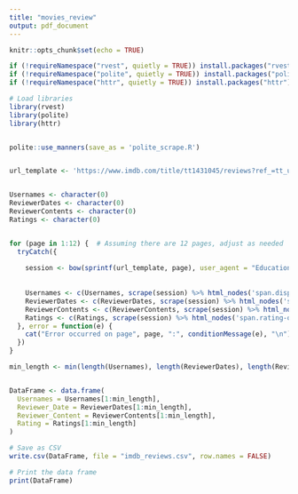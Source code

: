 ```yaml
---
title: "movies_review"
output: pdf_document
---
```


```r
knitr::opts_chunk$set(echo = TRUE)
```

```r

if (!requireNamespace("rvest", quietly = TRUE)) install.packages("rvest")
if (!requireNamespace("polite", quietly = TRUE)) install.packages("polite")
if (!requireNamespace("httr", quietly = TRUE)) install.packages("httr")

# Load libraries
library(rvest)
library(polite)
library(httr)


polite::use_manners(save_as = 'polite_scrape.R')


url_template <- 'https://www.imdb.com/title/tt1431045/reviews?ref_=tt_urv'


Usernames <- character(0)
ReviewerDates <- character(0)
ReviewerContents <- character(0)
Ratings <- character(0)


for (page in 1:12) {  # Assuming there are 12 pages, adjust as needed
  tryCatch({
  
    session <- bow(sprintf(url_template, page), user_agent = "Educational")
   
    
    Usernames <- c(Usernames, scrape(session) %>% html_nodes('span.display-name-link') %>% html_text())
    ReviewerDates <- c(ReviewerDates, scrape(session) %>% html_nodes('span.review-date') %>% html_text())
    ReviewerContents <- c(ReviewerContents, scrape(session) %>% html_nodes('div.text.show-more__control') %>% html_text())
    Ratings <- c(Ratings, scrape(session) %>% html_nodes('span.rating-other-user-rating') %>% html_text())
  }, error = function(e) {
    cat("Error occurred on page", page, ":", conditionMessage(e), "\n")
  })
}

min_length <- min(length(Usernames), length(ReviewerDates), length(ReviewerContents), length(Ratings))


DataFrame <- data.frame(
  Usernames = Usernames[1:min_length],
  Reviewer_Date = ReviewerDates[1:min_length],
  Reviewer_Content = ReviewerContents[1:min_length],
  Rating = Ratings[1:min_length]
)

# Save as CSV
write.csv(DataFrame, file = "imdb_reviews.csv", row.names = FALSE)

# Print the data frame
print(DataFrame)

```

